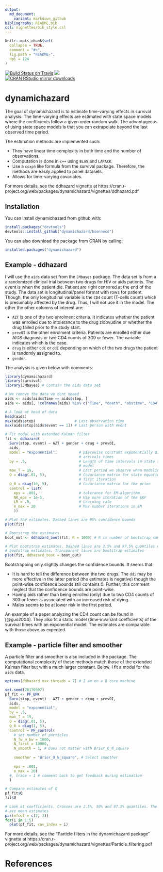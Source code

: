 ```yaml
---
output:
  md_document:
    variant: markdown_github
bibliography: README.bib
csl: vignettes/bib_style.csl
---
```


```r
knitr::opts_chunk$set(
  collapse = TRUE,
  comment = "#>",
  fig.path = "README-",
  dpi = 124
)
```

[![Build Status on Travis](https://travis-ci.org/boennecd/dynamichazard.svg?branch=master,osx)](https://travis-ci.org/boennecd/dynamichazard)
[![](https://www.r-pkg.org/badges/version/dynamichazard)](https://www.r-pkg.org/badges/version/dynamichazard)		
[![CRAN RStudio mirror downloads](http://cranlogs.r-pkg.org/badges/dynamichazard)](http://cran.rstudio.com/web/packages/dynamichazard/index.html)

# dynamichazard

The goal of dynamichazard is to estimate time-varying effects in survival analysis. The time-varying effects are estimated with state space models where the coefficients follow a given order random walk. The advantageous of using state space models is that you can extrapolate beyond the last observed time period.

The estimation methods are implemented such: 

* They have linear time complexity in both time and the number of observations.
* Computation is done in `c++` using `BLAS` and `LAPACK`.
* Use a `coxph` like formula from the survival package. Therefore, the methods are easily applied to panel datasets.
* Allows for time-varying covariates.

For more details, see the ddhazard vignette at https://cran.r-project.org/web/packages/dynamichazard/vignettes/ddhazard.pdf

## Installation

You can install dynamichazard from github with:

```R
install.packages("devtools")
devtools::install_github("dynamichazard/boennecd")
```

You can also download the package from CRAN by calling:

```R
installed.packages("dynamichazard")
```

## Example - ddhazard
I will use the `aids` data set from the `JMbayes` package. The data set is from a a randomized clinical trial between two drugs for HIV or aids patients. The event is when the patient die. Patient are right censored at the end of the study. The data set is longitudinal/panel format with rows for patient. Though, the only longitudinal variable is the `CD4` count (T-cells count) which is presumably affected by the drug. Thus, I will not use it in the model. The other the other columns of interest are:

* `AZT` is one of the two enrolment criteria. It indicates whether the patient was enrolled due to intolerance to the drug zidovudine or whether the drug failed prior to the study start.
* `prevOI` is the other enrolment criteria. Patients are enrolled either due  AIDS diagnosis or two CD4 counts of 300 or fewer. The variable indicates which is the case.
* `drug` is either `ddC` or `ddI` depending on which of the two drugs the patient is randomly assigned to.
* `gender`.

The analysis is given below with comments:

```r
library(dynamichazard)
library(survival)
library(JMbayes) # Contain the aids data set

# We remove the data we dont neeed
aids <- aids[aids$Time == aids$stop, ]
aids <- aids[, !colnames(aids) %in% c("Time", "death", "obstime", "CD4")]

# A look at head of data
head(aids)
max(aids$stop)                  # Last observation time
max(aids$stop[aids$event == 1]) # Last person with event

# Fit model with extended Kalman filter
fit <- ddhazard(
  Surv(stop, event) ~ AZT + gender + drug + prevOI,
  aids,
  model = "exponential",          # piecewise constant exponentially distributed 
                                  # arrivals times
  by = .5,                        # Length of time intervals in state space 
                                  # model
  max_T = 19,                     # Last period we observe when modeling
  Q = diag(.01, 5),               # Covariance matrix for state equation in 
                                  # first iteration
  Q_0 = diag(10, 5),              # Covariance matrix for the prior
  control = list(
    eps = .001,                   # tolerance for EM-algorithm
    NR_eps = 1e-5,                # Use more iteration of the EKF
    LR = .5,                      # Learning rate
    n_max = 20                    # Max number iterations in EM
    ))

# Plot the estimates. Dashed lines are 95% confidence bounds
plot(fit)

# Bootstrap the estimates
boot_out <- ddhazard_boot(fit, R = 1000) # R is number of bootstrap samples

# Plot bootstrap estimates. Dashed lines are 2.5% and 97.5% quantiles of the 
# bootstrap estimates. Transparent lines are bootstrap estimates
plot(fit, ddhazard_boot = boot_out)
```

Bootstrapping only slightly changes the confidence bounds. It seems that:

* It is hard to tell the difference between the two drugs. The `ddi` may be more effective in the latter period (the estimates is negative) though the point-wise confidence bounds still contains 0. Further, this comment neglect that the confidence bounds are point-wise.
* Having aids rather than being enrolled (only) due to two CD4 counts of 300 or fewer is associated with an increased risk of dying.
* Males seems to be at lower risk in the first period.

An example of a paper analyzing the CD4 count can be found in [@guo2004]. They also fit a static model (time-invariant coefficients) of the survival times with an exponential model. The estimates are comparable with those above as expected.

## Example - particle filter and smoother
A particle filter and smoother is also included in the package. The computational complexity of these methods match those of the extended Kalman filter but with a much larger constant. Below, I fit a model for the `aids` data.

```r
options(ddhazard_max_threads = 7) # I am on a 8 core machine

set.seed(20170907)
pf_fit <- PF_EM(
  Surv(stop, event) ~ AZT + gender + drug + prevOI,
  aids,
  model = "exponential",
  by = .5,  
  max_T = 19,
  Q = diag(.01, 5),
  Q_0 = diag(1, 5),
  control = PF_control(
    # set number of particles
    N_fw_n_bw = 1000, 
    N_first = 10000,
    N_smooth = 1, # Does not matter with Brier_O_N_square
    
    smoother = "Brier_O_N_square", # Select smoother
    
    eps = .001, 
    n_max = 20)
  #, trace = 1 # comment back to get feedback during estimation
  )

# Compare estimates of Q
pf_fit$Q
fit$Q

# Look at coefficients. Crosses are 2.5%, 50% and 97.5% quantiles. The curves
# are mean estimates
par(mfcol = c(2, 3))
for(i in 1:5)
  plot(pf_fit, cov_index = i)
```


For more details, see the "Particle filters in the dynamichazard package" vignette at https://cran.r-project.org/web/packages/dynamichazard/vignettes/Particle_filtering.pdf

# References
